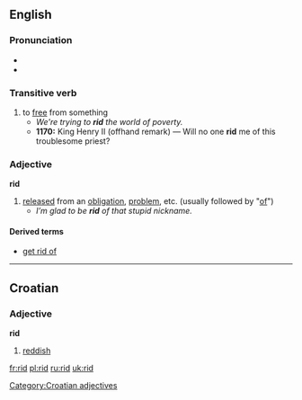 ==English==
=== Pronunciation ===
*{{SAMPA|/'/}}
*{{IPA|/'rɪd/}}

===Transitive verb===
{{irregverb|'''to rid'''|'''[[rids]]'''|'''rid'''|'''rid'''|'''[[ridding]]'''}}
# to [[free]] from something
#*''We're trying to '''rid''' the world of poverty.''
#*'''1170:''' King Henry II (offhand remark) — Will no one '''rid''' me of this troublesome priest?

===Adjective===
'''rid'''
# [[released]] from an [[obligation]], [[problem]], etc. (usually followed by "[[of]]")
#*''I’m glad to be '''rid''' of that stupid nickname.''

====Derived terms====
*[[get rid of]]


----

==Croatian==
===Adjective===
'''rid'''
#[[reddish]]

[[Category:Croatian adjectives]]

[[fr:rid]]
[[pl:rid]]
[[ru:rid]]
[[uk:rid]]